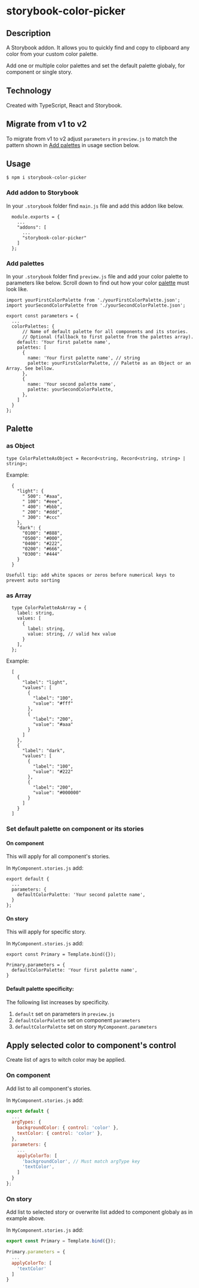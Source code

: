 
<Meta title="Color-picker/Docs/Docs" />

# storybook-color-picker

## Description

A Storybook addon. It allows you to quickly find and copy to clipboard any color from your custom color palette.

Add one or multiple color palettes and set the default palette globaly, for component or single story.


## Technology

Created with TypeScript, React and Storybook.

## Migrate from v1 to v2

To migrate from v1 to v2 adjust `parameters` in `preview.js` to match the pattern shown in [Add palettes](#add-palettes) in usage section below.

## Usage

`$ npm i storybook-color-picker`

### Add addon to Storybook

In your `.storybook` folder find `main.js` file and add this addon like below.

```tsx
  module.exports = {
    ...
    "addons": [
      ...
      "storybook-color-picker"
    ]
  };
```


### Add palettes

In your `.storybook` folder find `preview.js` file and add your color palette to parameters like below.
Scroll down to find out how your color [palette](#palette) must look like.

```tsx
import yourFirstColorPalette from './yourFirstColorPalette.json';
import yourSecondColorPalette from './yourSecondColorPalette.json';

export const parameters = {
  ...
  colorPalettes: {
      // Name of default palette for all components and its stories.
      // Optional (fallback to first palette from the palettes array).
    default: 'Your first palette name', 
    palettes: [
      {
        name: 'Your first palette name', // string
        palette: yourFirstColorPalette, // Palette as an Object or an Array. See bellow.
      },
      {
        name: 'Your second palette name',
        palette: yourSecondColorPalette,
      },
    ]
  }
};
```

## Palette

### as Object

```tsx
type ColorPaletteAsObject = Record<string, Record<string, string> | string>;
```
Example:

```tsx
  {
    "light": {
      " 500": "#aaa",
      " 100": "#eee",
      " 400": "#bbb",
      " 200": "#ddd",
      " 300": "#ccc"
    },
    "dark": {
      "0100": "#888",
      "0500": "#000",
      "0400": "#222",
      "0200": "#666",
      "0300": "#444"
    }
  }
```

`Usefull tip: add white spaces or zeros before numerical keys to prevent auto sorting`


### as Array

```tsx
  type ColorPaletteAsArray = {
    label: string,
    values: [
      {
        label: string,
        value: string, // valid hex value
      }
    ],
  };
```
Example:

```tsx
  [
    {
      "label": "light",
      "values": [
        {
          "label": "100",
          "value": "#fff"
        },
        {
          "label": "200",
          "value": "#aaa"
        }
      ]
    },
    {
      "label": "dark",
      "values": [
        {
          "label": "100",
          "value": "#222"
        },
        {
          "label": "200",
          "value": "#000000"
        }
      ]
    }
  ]
```

### Set default palette on component or its stories

#### On component

This will apply for all component's stories.

In `MyComponent.stories.js` add:

```tsx
export default {
  ...
  parameters: {
    defaultColorPalette: 'Your second palette name',
  }
};
```

#### On story

This will apply for specific story.

In `MyComponent.stories.js` add:

```tsx
export const Primary = Template.bind({});

Primary.parameters = {
  defaultColorPalette: 'Your first palette name',
}
```

#### Default palette specificity:

The following list increases by specificity.

1. `default` set on parameters in `preview.js`
2. `defaultColorPalette` set on component `parameters`
3. `defaultColorPalette` set on story `MyComponent.parameters`


## Apply selected color to component's control

Create list of agrs to witch color may be applied.

### On component

Add list to all component's stories.

In `MyComponent.stories.js` add:

```jsx
export default {
  ...
  argTypes: {
    backgroundColor: { control: 'color' },
    textColor: { control: 'color' },
  },
  parameters: {
    ...
    applyColorTo: [
      'backgroundColor', // Must match argType key
      'textColor',
    ]
  }
};
```

### On story

Add list to selected story or overwrite list added to component globaly as in example above.

In `MyComponent.stories.js` add:

```jsx
export const Primary = Template.bind({});

Primary.parameters = {
  ...
  applyColorTo: [
    'textColor'
  ]
}
```